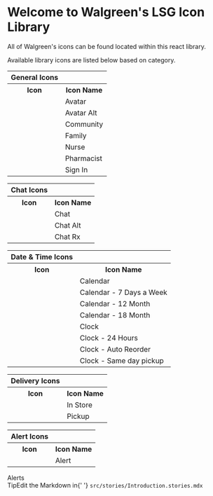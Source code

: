 





<Meta title="Example /Introduction" />

<style>{`
  .subheading {
    --mediumdark: '#999999';
    font-weight: 900;
    font-size: 13px;
    color: #999;
    letter-spacing: 6px;
    line-height: 24px;
    text-transform: uppercase;
    margin-bottom: 12px;
    margin-top: 40px;
  }

  table{
    width: content-fit;
    height: fit-content;
  }

  .link-list {
    display: grid;
    grid-template-columns: 1fr;
    grid-template-rows: 1fr 1fr;
    row-gap: 10px;
  }

  @media (min-width: 620px) {
    .link-list {
      row-gap: 20px;
      column-gap: 20px;
      grid-template-columns: 1fr 1fr;
    }
  }

  @media all and (-ms-high-contrast:none) {
  .link-list {
      display: -ms-grid;
      -ms-grid-columns: 1fr 1fr;
      -ms-grid-rows: 1fr 1fr;
    }
  }

  .link-item {
    display: block;
    padding: 20px 30px 20px 15px;
    border: 1px solid #00000010;
    border-radius: 5px;
    transition: background 150ms ease-out, border 150ms ease-out, transform 150ms ease-out;
    color: #333333;
    display: flex;
    align-items: flex-start;
  }

  .link-item:hover {
    border-color: #1EA7FD50;
    transform: translate3d(0, -3px, 0);
    box-shadow: rgba(0, 0, 0, 0.08) 0 3px 10px 0;
  }

  .link-item:active {
    border-color: #1EA7FD;
    transform: translate3d(0, 0, 0);
  }

  .link-item strong {
    font-weight: 700;
    display: block;
    margin-bottom: 2px;
  }
  
  .link-item img {
    height: 40px;
    width: 40px;
    margin-right: 15px;
    flex: none;
  }

  .link-item span {
    font-size: 14px;
    line-height: 20px;
  }

  .tip {
    display: inline-block;
    border-radius: 1em;
    font-size: 11px;
    line-height: 12px;
    font-weight: 700;
    background: #E7FDD8;
    color: #66BF3C;
    padding: 4px 12px;
    margin-right: 10px;
    vertical-align: top;
  }

  .tip-wrapper {
    font-size: 13px;
    line-height: 20px;
    margin-top: 40px;
    margin-bottom: 40px;
  }

  .tip-wrapper code {
    font-size: 12px;
    display: inline-block;
  }

  
`}</style>

# Welcome to Walgreen's LSG Icon Library

All of Walgreen's icons can be found located within this react library.

Available library icons are listed below based on category.


<div className="link-list">
  <table>
    <tr>
      <th className="subheading">General Icons</th>
      <th></th>
    </tr>
    <tr>
      <th>Icon</th>
      <th>Icon Name</th>
    </tr>
    <tr>
      <td><WagIconAvatar size="sixty-four"/></td>
      <td>Avatar</td>
    </tr>
    <tr>
      <td><WagIconAvatarAlt size="sixty-four"/></td>
      <td>Avatar Alt</td>
    </tr>
    <tr>
      <td><WagIconCommunity size="sixty-four"/></td>
      <td>Community</td>
    </tr>
    <tr>
      <td><WagIconFamily size="sixty-four"/></td>
      <td>Family</td>
    </tr>
    <tr>
      <td><WagIconNurse size="sixty-four"/></td>
      <td>Nurse</td>
    </tr>
    <tr>
      <td><WagIconPharmacist size="sixty-four"/></td>
      <td>Pharmacist</td>
    </tr>
    <tr>
      <td><WagIconSignIn size="sixty-four"/></td>
      <td>Sign In</td>
    </tr>
  </table>

  <table>
    <tr>
      <th className="subheading">Chat Icons</th>
      <th></th>
    </tr>
    <tr>
      <th>Icon</th>
      <th>Icon Name</th>
    </tr>
    <tr>
      <td><WagIconChat size="sixty-four"/></td>
      <td>Chat</td>
    </tr>
    <tr>
      <td><WagIconChatAlt size="sixty-four"/></td>
      <td>Chat Alt</td>
    </tr>
    <tr>
      <td><WagIconChatRx size="sixty-four"/></td>
      <td>Chat Rx</td>
    </tr>
  </table>


  <table>
    <tr>
      <th className="subheading">Date & Time Icons</th>
      <th></th>
    </tr>
    <tr>
      <th>Icon</th>
      <th>Icon Name</th>
    </tr>
    <tr>
      <td><WagIconCalendar size="sixty-four"/></td>
      <td>Calendar</td>
    </tr>
    <tr>
      <td><WagIconCalendar7DaysAWeek size="sixty-four"/></td>
      <td>Calendar - 7 Days a Week</td>
    </tr>
    <tr>
      <td><WagIconCalendar12Month size="sixty-four"/></td>
      <td>Calendar - 12 Month</td>
    </tr>
    <tr>
      <td><WagIconCalendar18Month size="sixty-four"/></td>
      <td>Calendar - 18 Month</td>
    </tr>
    <tr>
      <td><WagIconClock size="sixty-four"/></td>
      <td>Clock</td>
    </tr>
    <tr>
      <td><WagIconClock24Hours size="sixty-four"/></td>
      <td>Clock - 24 Hours</td>
    </tr>
    <tr>
      <td><WagIconClockAutoReorder size="sixty-four"/></td>
      <td>Clock - Auto Reorder</td>
    </tr>
    <tr>
      <td><WagIconClockSameDayPickup size="sixty-four"/></td>
      <td>Clock - Same day pickup</td>
    </tr>
  </table>

  <table>
    <tr>
      <th className="subheading">Delivery Icons</th>
      <th></th>
    </tr>
    <tr>
      <th>Icon</th>
      <th>Icon Name</th>
    </tr>
    <tr>
      <td><WagIconInStore size="sixty-four"/></td>
      <td>In Store</td>
    </tr>
    <tr>
      <td><WagIconPickup size="sixty-four"/></td>
      <td>Pickup</td>
    </tr>
  </table>

  <table>
    <tr>
      <th className="subheading">Alert Icons</th>
      <th></th>
    </tr>
    <tr>
      <th>Icon</th>
      <th>Icon Name</th>
    </tr>
    <tr>
      <td><WagIconAlert size="sixty-four"/></td>
      <td>Alert</td>
    </tr>
  </table>
</div>

<div className="subheading">Alerts</div>

<div className="link-list">
  
</div>



<div className="tip-wrapper">
  <span className="tip">Tip</span>Edit the Markdown in{' '}
  <code>src/stories/Introduction.stories.mdx</code>
</div>
